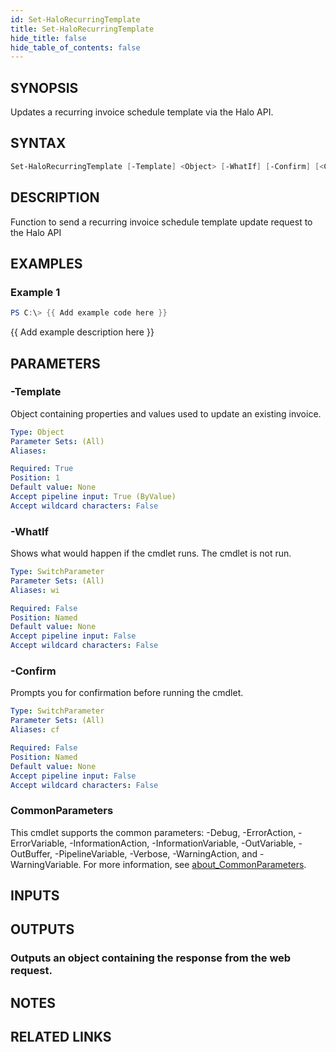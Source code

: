 ```yaml
---
id: Set-HaloRecurringTemplate
title: Set-HaloRecurringTemplate
hide_title: false
hide_table_of_contents: false
---
```


## SYNOPSIS

Updates a recurring invoice schedule template via the Halo API.

## SYNTAX

```powershell
Set-HaloRecurringTemplate [-Template] <Object> [-WhatIf] [-Confirm] [<CommonParameters>]
```

## DESCRIPTION

Function to send a recurring invoice schedule template update request to the Halo API

## EXAMPLES

### Example 1

```powershell
PS C:\> {{ Add example code here }}
```

{{ Add example description here }}

## PARAMETERS

### -Template

Object containing properties and values used to update an existing invoice.

```yaml
Type: Object
Parameter Sets: (All)
Aliases:

Required: True
Position: 1
Default value: None
Accept pipeline input: True (ByValue)
Accept wildcard characters: False
```

### -WhatIf

Shows what would happen if the cmdlet runs.
The cmdlet is not run.

```yaml
Type: SwitchParameter
Parameter Sets: (All)
Aliases: wi

Required: False
Position: Named
Default value: None
Accept pipeline input: False
Accept wildcard characters: False
```

### -Confirm

Prompts you for confirmation before running the cmdlet.

```yaml
Type: SwitchParameter
Parameter Sets: (All)
Aliases: cf

Required: False
Position: Named
Default value: None
Accept pipeline input: False
Accept wildcard characters: False
```

### CommonParameters

This cmdlet supports the common parameters: -Debug, -ErrorAction, -ErrorVariable, -InformationAction, -InformationVariable, -OutVariable, -OutBuffer, -PipelineVariable, -Verbose, -WarningAction, and -WarningVariable. For more information, see [about_CommonParameters](http://go.microsoft.com/fwlink/?LinkID=113216).

## INPUTS

## OUTPUTS

### Outputs an object containing the response from the web request.

## NOTES

## RELATED LINKS
